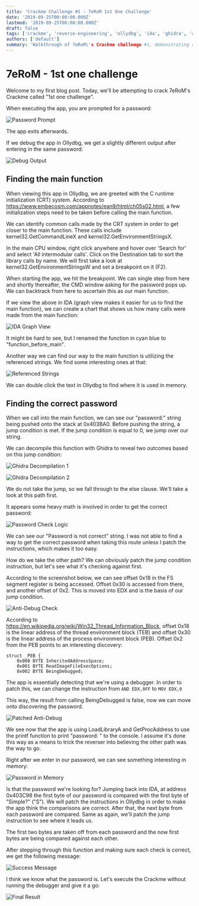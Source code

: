 ```yaml
---
title: 'Crackme Challenge #1 - 7eRoM 1st One Challenge'
date: '2019-09-25T00:00:00.000Z'
lastmod: '2019-09-25T00:00:00.000Z'
draft: false
tags: ['crackme', 'reverse-engineering', 'ollydbg', 'ida', 'ghidra', 'anti-debug']
authors: ['default']
summary: 'Walkthrough of 7eRoM\'s Crackme challenge #1, demonstrating reverse engineering techniques and anti-debugging bypass methods.'
---
```


# 7eRoM - 1st one challenge

Welcome to my first blog post. Today, we'll be attempting to crack 7eRoM's Crackme called "1st one challenge".

When executing the app, you are prompted for a password:

![Password Prompt](/static/images/blog/crackme-1-1.png)

The app exits afterwards.

If we debug the app in Ollydbg, we get a slightly different output after entering in the same password:

![Debug Output](/static/images/blog/crackme-1-2.png)

## Finding the main function

When viewing this app in Ollydbg, we are greeted with the C runtime initialization (CRT) system. According to https://www.embecosm.com/appnotes/ean9/html/ch05s02.html, a few initialization steps need to be taken before calling the main function.

We can identify common calls made by the CRT system in order to get closer to the main function. These calls include kernel32.GetCommandLineX and kernel32.GetEnvironmentStringsX.

In the main CPU window, right click anywhere and hover over 'Search for' and select 'All intermodular calls'. Click on the Destination tab to sort the library calls by name. We will first take a look at kernel32.GetEnvironmentStringsW and set a breakpoint on it (F2).

When starting the app, we hit the breakpoint. We can single step from here and shortly thereafter, the CMD window asking for the password pops up. We can backtrack from here to ascertain this as our main function.

If we view the above in IDA (graph view makes it easier for us to find the main function), we can create a chart that shows us how many calls were made from the main function:

![IDA Graph View](/static/images/blog/crackme-1-3.png)

It might be hard to see, but I renamed the function in cyan blue to "function_before_main".

Another way we can find our way to the main function is utilizing the referenced strings. We find some interesting ones at that:

![Referenced Strings](/static/images/blog/crackme-1-4.png)

We can double click the text in Ollydbg to find where it is used in memory.

## Finding the correct password

When we call into the main function, we can see our "password:" string being pushed onto the stack at 0x403BA0. Before pushing the string, a jump condition is met. If the jump condition is equal to 0, we jump over our string.

We can decompile this function with Ghidra to reveal two outcomes based on this jump condition:

![Ghidra Decompilation 1](/static/images/blog/crackme-1-5.png)

![Ghidra Decompilation 2](/static/images/blog/crackme-1-6.png)

We do not take the jump, so we fall through to the else clause. We'll take a look at this path first.

It appears some heavy math is involved in order to get the correct password:

![Password Check Logic](/static/images/blog/crackme-1-7.png)

We can see our "Password is not correct" string. I was not able to find a way to get the correct password when taking this route unless I patch the instructions, which makes it too easy.

How do we take the other path? We can obviously patch the jump condition instruction, but let's see what it's checking against first.

According to the screenshot below, we can see offset 0x18 in the FS segment register is being accessed. Offset 0x30 is accessed from there, and another offset of 0x2. This is moved into EDX and is the basis of our jump condition. 

![Anti-Debug Check](/static/images/blog/crackme-1-8.png)

According to https://en.wikipedia.org/wiki/Win32_Thread_Information_Block, offset 0x18 is the linear address of the thread environment block (TEB) and offset 0x30 is the linear address of the process environment block (PEB). Offset 0x2 from the PEB points to an interesting discovery:

```
struct _PEB {
    0x000 BYTE InheritedAddressSpace;
    0x001 BYTE ReadImageFileExecOptions;
    0x002 BYTE BeingDebugged;
```

The app is essentially detecting that we're using a debugger. In order to patch this, we can change the instruction from `AND EDX,0FF` to `MOV EDX,0`

This way, the result from calling BeingDebugged is false, now we can move onto discovering the password.

![Patched Anti-Debug](/static/images/blog/crackme-1-9.png)

We see now that the app is using LoadLibraryA and GetProcAddress to use the printf function to print "password: " to the console. I assume it's done this way as a means to trick the reverser into believing the other path was the way to go.

Right after we enter in our password, we can see something interesting in memory:

![Password in Memory](/static/images/blog/crackme-1-10.png)

Is that the password we're looking for? Jumping back into IDA, at address 0x403C98 the first byte of our password is compared with the first byte of "Simple?" ("S"). We will patch the instructions in Ollydbg in order to make the app think the comparisons are correct. After that, the next byte from each password are compared. Same as again, we'll patch the jump instruction to see where it leads us.

The first two bytes are taken off from each password and the now first bytes are being compared against each other.

After stepping through this function and making sure each check is correct, we get the following message:

![Success Message](/static/images/blog/crackme-1-11.png)

I think we know what the password is. Let's execute the Crackme without running the debugger and give it a go:

![Final Result](/static/images/blog/crackme-1-12.png)
